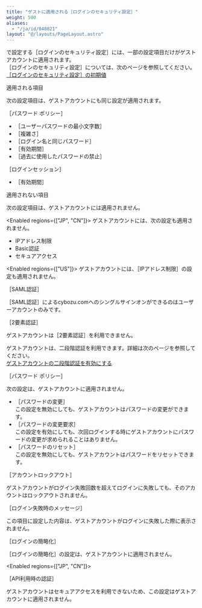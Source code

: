 ```yaml
---
title: "ゲストに適用される［ログインのセキュリティ設定］"
weight: 500
aliases:
  - "/ja/id/040821"
layout: "@/layouts/PageLayout.astro"
---
```




<SlashUi />で設定する<Wovn>［ログインのセキュリティ設定］</Wovn>には、一部の設定項目だけがゲストアカウントに適用されます。<Wovn></Wovn><Wovn></Wovn>  
<Wovn>［ログインのセキュリティ設定］</Wovn>については、次のページを参照してください。  
[［ログインのセキュリティ設定］の初期値](/general/ja/id/02052.html)

<Heading id="guest_login_security_10">適用される項目</Heading>

次の設定項目は、ゲストアカウントにも同じ設定が適用されます。

<Heading level={3} id="guest_login_security_1010"><Wovn>［パスワード ポリシー］</Wovn></Heading>

* <Wovn>［ユーザーパスワードの最小文字数］</Wovn>
* <Wovn>［複雑さ］</Wovn>
* <Wovn>［ログイン名と同じパスワード］</Wovn>
* <Wovn>［有効期間］</Wovn>
* <Wovn>［過去に使用したパスワードの禁止］</Wovn>

<Heading level={3} id="guest_login_security_1020"><Wovn>［ログインセッション］</Wovn></Heading>

* <Wovn>［有効期間］</Wovn>

<Heading id="guest_login_security_20">適用されない項目</Heading>

次の設定項目は、ゲストアカウントには適用されません。

<Enabled regions={["JP", "CN"]}>
<Note>
ゲストアカウントには、次の設定も適用されません。

* IPアドレス制限
* Basic認証
* セキュアアクセス
</Note>

</Enabled>

<Enabled regions={["US"]}>
<Note>
ゲストアカウントには、<Wovn>［IPアドレス制限］</Wovn>の設定も適用されません。
</Note>

</Enabled>

<Heading level={3} id="guest_login_security_210"><Wovn>［SAML認証］</Wovn></Heading>

<Wovn>［SAML認証］</Wovn>によるcybozu.comへのシングルサインオンができるのはユーザーアカウントのみです。

<Heading level={3} id="guest_login_security_220"><Wovn>［2要素認証］</Wovn></Heading>

ゲストアカウントは<Wovn>［2要素認証］</Wovn>を利用できません。  

<Note>

ゲストアカウントは、二段階認証を利用できます。詳細は次のページを参照してください。  
[ゲストアカウントの二段階認証を有効にする](/k/ja/id/04034.html)

</Note>

<Heading level={3} id="guest_login_security_230"><Wovn>［パスワード ポリシー］</Wovn></Heading>

次の設定は、ゲストアカウントに適用されません。

* <Wovn>［パスワードの変更］</Wovn>  
  この設定を無効にしても、ゲストアカウントはパスワードの変更ができます。
* <Wovn>［パスワードの変更要求］</Wovn>  
  この設定を有効にしても、次回ログインする時にゲストアカウントにパスワードの変更が求められることはありません。
* <Wovn>［パスワードのリセット］</Wovn>  
  この設定を無効にしても、ゲストアカウントはパスワードをリセットできます。

<Heading level={3} id="guest_login_security_240"><Wovn>［アカウントロックアウト］</Wovn></Heading>

ゲストアカウントがログイン失敗回数を超えてログインに失敗しても、そのアカウントはロックアウトされません。

<Heading level={3} id="guest_login_security_250"><Wovn>［ログイン失敗時のメッセージ］</Wovn></Heading>

この項目に設定した内容は、ゲストアカウントがログインに失敗した際に表示されません。

<Heading level={3} id="guest_login_security_260"><Wovn>［ログインの簡略化］</Wovn></Heading>

<Wovn>［ログインの簡略化］</Wovn>の設定は、ゲストアカウントに適用されません。

<Enabled regions={["JP", "CN"]}>

<Heading level={3} id="guest_login_security_270"><Wovn>［API利用時の認証］</Wovn></Heading>

ゲストアカウントはセキュアアクセスを利用できないため、この設定はゲストアカウントに適用されません。

</Enabled>
